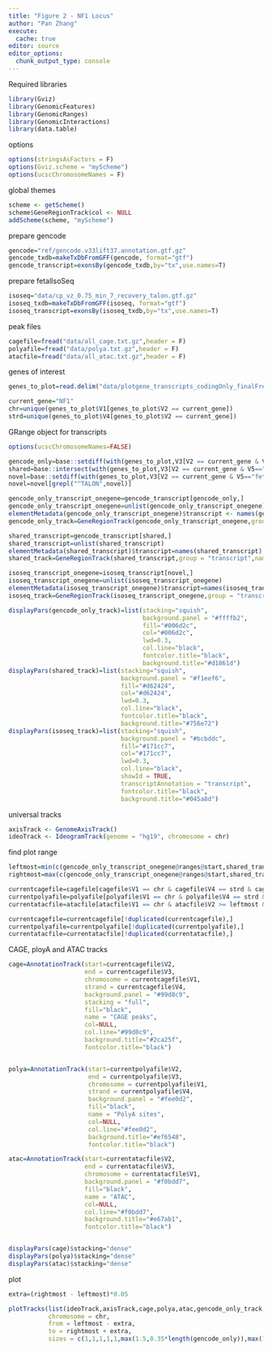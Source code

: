 ```yaml
---
title: "Figure 2 - NF1 Locus"
author: "Pan Zhang"
execute:
  cache: true
editor: source
editor_options:
  chunk_output_type: console
---
```


Required libraries

```r
library(Gviz)
library(GenomicFeatures)
library(GenomicRanges)
library(GenomicInteractions)
library(data.table)
```

options

```r
options(stringsAsFactors = F)
options(Gviz.scheme = "myScheme")
options(ucscChromosomeNames = F)
```

global themes

```r
scheme <- getScheme()
scheme$GeneRegionTrack$col <- NULL
addScheme(scheme, "myScheme")
```

prepare gencode

```r
gencode="ref/gencode.v33lift37.annotation.gtf.gz"
gencode_txdb=makeTxDbFromGFF(gencode, format="gtf")
gencode_transcript=exonsBy(gencode_txdb,by="tx",use.names=T)
```

prepare fetalIsoSeq

```r
isoseq="data/cp_vz_0.75_min_7_recovery_talon.gtf.gz"
isoseq_txdb=makeTxDbFromGFF(isoseq, format="gtf")
isoseq_transcript=exonsBy(isoseq_txdb,by="tx",use.names=T)
```

peak files

```r
cagefile=fread("data/all_cage.txt.gz",header = F)
polyafile=fread("data/polya.txt.gz",header = F)
atacfile=fread("data/all_atac.txt.gz",header = F)
```

genes of interest

```r
genes_to_plot=read.delim("data/plotgene_transcripts_codingOnly_finalFrezee_reannotated.txt",header = F)

current_gene="NF1"
chr=unique(genes_to_plot$V1[genes_to_plot$V2 == current_gene])
strd=unique(genes_to_plot$V4[genes_to_plot$V2 == current_gene])
```

GRange object for transcripts

```r
options(ucscChromosomeNames=FALSE)

gencode_only=base::setdiff(with(genes_to_plot,V3[V2 == current_gene & V5=="gencode"]) , with(genes_to_plot,V3[V2 == current_gene & V5=="fetalIsoSeq"]))
shared=base::intersect(with(genes_to_plot,V3[V2 == current_gene & V5=="gencode"]) , with(genes_to_plot,V3[V2 == current_gene & V5=="fetalIsoSeq"]))
novel=base::setdiff(with(genes_to_plot,V3[V2 == current_gene & V5=="fetalIsoSeq"]) , with(genes_to_plot,V3[V2 == current_gene & V5=="gencode"]))
novel=novel[grepl("^TALON",novel)]

gencode_only_transcript_onegene=gencode_transcript[gencode_only,]
gencode_only_transcript_onegene=unlist(gencode_only_transcript_onegene)
elementMetadata(gencode_only_transcript_onegene)$transcript <- names(gencode_only_transcript_onegene)
gencode_only_track=GeneRegionTrack(gencode_only_transcript_onegene,group = "transcirpt",name = "Gencode undetected")

shared_transcript=gencode_transcript[shared,]
shared_transcript=unlist(shared_transcript)
elementMetadata(shared_transcript)$transcript=names(shared_transcript)
shared_track=GeneRegionTrack(shared_transcript,group = "transcript",name = "Gencode detected")

isoseq_transcript_onegene=isoseq_transcript[novel,]
isoseq_transcript_onegene=unlist(isoseq_transcript_onegene)
elementMetadata(isoseq_transcript_onegene)$transcript=names(isoseq_transcript_onegene)
isoseq_track=GeneRegionTrack(isoseq_transcript_onegene,group = "transcript",name = "Novel")

displayPars(gencode_only_track)=list(stacking="squish",
                                     background.panel = "#ffffb2",
                                     fill="#006d2c",
                                     col="#006d2c",
                                     lwd=0.3,
                                     col.line="black",
                                     fontcolor.title="black",
                                     background.title="#d1861d")
displayPars(shared_track)=list(stacking="squish",
                               background.panel = "#f1eef6",
                               fill="#d62424",
                               col="#d62424",
                               lwd=0.3,
                               col.line="black",
                               fontcolor.title="black",
                               background.title="#756e72")
displayPars(isoseq_track)=list(stacking="squish",
                               background.panel = "#bcbddc",
                               fill="#171cc7",
                               col="#171cc7",
                               lwd=0.3,
                               col.line="black",
                               showId = TRUE,
                               transcriptAnnotation = "transcript",
                               fontcolor.title="black",
                               background.title="#045a8d")
```

universal tracks

```r
axisTrack <- GenomeAxisTrack()
ideoTrack <- IdeogramTrack(genome = "hg19", chromosome = chr)
```

find plot range

```r
leftmost=min(c(gencode_only_transcript_onegene@ranges@start,shared_transcript@ranges@start,isoseq_transcript_onegene@ranges@start))
rightmost=max(c(gencode_only_transcript_onegene@ranges@start,shared_transcript@ranges@start,isoseq_transcript_onegene@ranges@start))

currentcagefile=cagefile[cagefile$V1 == chr & cagefile$V4 == strd & cagefile$V2 >= leftmost & cagefile$V3 <= rightmost,]
currentpolyafile=polyafile[polyafile$V1 == chr & polyafile$V4 == strd & polyafile$V2 >= leftmost & polyafile$V3 <= rightmost,]
currentatacfile=atacfile[atacfile$V1 == chr & atacfile$V2 >= leftmost & atacfile$V3 <= rightmost,]

currentcagefile=currentcagefile[!duplicated(currentcagefile),]
currentpolyafile=currentpolyafile[!duplicated(currentpolyafile),]
currentatacfile=currentatacfile[!duplicated(currentatacfile),]
```

CAGE, ployA and ATAC tracks

```r
cage=AnnotationTrack(start=currentcagefile$V2,
                     end = currentcagefile$V3,
                     chromosome = currentcagefile$V1,
                     strand = currentcagefile$V4,
                     background.panel = "#99d8c9",
                     stacking = "full",
                     fill="black",
                     name = "CAGE peaks",
                     col=NULL,
                     col.line="#99d8c9",
                     background.title="#2ca25f",
                     fontcolor.title="black")


polya=AnnotationTrack(start=currentpolyafile$V2,
                      end = currentpolyafile$V3,
                      chromosome = currentpolyafile$V1,
                      strand = currentpolyafile$V4,
                      background.panel = "#fee0d2",
                      fill="black",
                      name = "PolyA sites",
                      col=NULL,
                      col.line="#fee0d2",
                      background.title="#ef6548",
                      fontcolor.title="black")

atac=AnnotationTrack(start=currentatacfile$V2,
                     end = currentatacfile$V3,
                     chromosome = currentatacfile$V1,
                     background.panel = "#f0bdd7",
                     fill="black",
                     name = "ATAC",
                     col=NULL,
                     col.line="#f0bdd7",
                     background.title="#e67ab1",
                     fontcolor.title="black")


displayPars(cage)$stacking="dense"
displayPars(polya)$stacking="dense"
displayPars(atac)$stacking="dense"
```

plot

```r
extra=(rightmost - leftmost)*0.05

plotTracks(list(ideoTrack,axisTrack,cage,polya,atac,gencode_only_track,shared_track,isoseq_track),
           chromosome = chr,
           from = leftmost - extra,
           to = rightmost + extra,
           sizes = c(1,1,1,1,1,max(1.5,0.35*length(gencode_only)),max(1.5,0.35*length(shared)),max(2,0.3*length(novel))))


```

